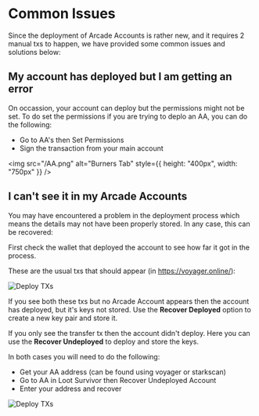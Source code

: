 # Common Issues


Since the deployment of Arcade Accounts is rather new, and it requires 2 manual txs to happen, we have provided some common issues and solutions below:

## My account has deployed but I am getting an error

On occassion, your account can deploy but the permissions might not be set. To do set the permissions if you are trying to deplo an AA, you can do the following:

- Go to AA's then Set Permissions
- Sign the transaction from your main account

<img src="/AA.png" alt="Burners Tab" style={{ height: "400px", width: "750px" }} />

## I can't see it in my Arcade Accounts

You may have encountered a problem in the deployment process which means the details may not have been properly stored. In any case, this can be recovered:

First check the wallet that deployed the account to see how far it got in the process.

These are the usual txs that should appear (in https://voyager.online/):

<img src="/arcade-deploy-txs.png" alt="Deploy TXs" />

If you see both these txs but no Arcade Account appears then the account has deployed, but it's keys not stored. Use the **Recover Deployed** option to create a new key pair and store it.

If you only see the transfer tx then the account didn't deploy. Here you can use the **Recover Undeployed** to deploy and store the keys.

In both cases you will need to do the following:

- Get your AA address (can be found using voyager or starkscan)
- Go to AA in Loot Survivor then Recover Undeployed Account
- Enter your address and recover

<img src="/AA.png" alt="Deploy TXs" />